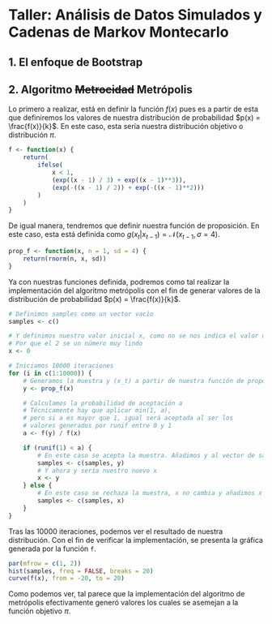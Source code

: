 # Taller: Análisis de Datos Simulados y Cadenas de Markov Montecarlo

## 1. El enfoque de Bootstrap



## 2. Algoritmo ~~Metrocidad~~ Metrópolis

Lo primero a realizar, está en definir la función $f(x)$ pues es a partir de esta que definiremos los valores de nuestra distribución de probabilidad $p(x) = \frac{f(x)}{k}$. En este caso, esta sería nuestra distribución objetivo o distribución $\pi$.

```r
f <- function(x) {
    return(
        ifelse(
            x < 1,
            (exp((x - 1) / 3) + exp((x - 1)**3)),
            (exp(-((x - 1) / 2)) + exp(-((x - 1)**2)))
        )
    )
}
```

De igual manera, tendremos que definir nuestra función de proposición. En este caso, esta está definida como $g(x_t | x_{t-1}) = \mathcal{N}(x_{t-1}, \sigma = 4)$.

```r
prop_f <- function(x, n = 1, sd = 4) {
    return(rnorm(n, x, sd))
}
```

Ya con nuestras funciones definida, podremos como tal realizar la implementación del algoritmo metrópolis con el fin de generar valores de la distribución de probabilidad $p(x) = \frac{f(x)}{k}$.

```r
# Definimos samples como un vector vacío
samples <- c()

# Y definimos nuestro valor inicial x, como no se nos indica el valor usaremos 2
# Por que el 2 se un número muy lindo
x <- 0

# Iniciamos 10000 iteraciones
for (i in c(1:10000)) {
    # Generamos la muestra y (x_t) a partir de nuestra función de proposición.
    y <- prop_f(x)

    # Calculamos la probabilidad de aceptación a
    # Técnicamente hay que aplicar min(1, a),
    # pero si a es mayor que 1, igual será aceptada al ser los
    # valores generados por runif entre 0 y 1
    a <- f(y) / f(x)

    if (runif(1) < a) {
        # En este caso se acepta la muestra. Añadimos y al vector de samples
        samples <- c(samples, y)
        # Y ahora y sería nuestro nuevo x
        x <- y
    } else {
        # En este caso se rechaza la muestra, x no cambia y añadimos x a samples
        samples <- c(samples, x)
    }
}
```

Tras las 10000 iteraciones, podemos ver el resultado de nuestra distribución. Con el fin de verificar la implementación, se presenta la gráfica generada por la función `f`.

```r
par(mfrow = c(1, 2))
hist(samples, freq = FALSE, breaks = 20)
curve(f(x), from = -20, to = 20)
```

Como podemos ver, tal parece que la implementación del algoritmo de metrópolis efectivamente generó valores los cuales se asemejan a la función objetivo $\pi$. 